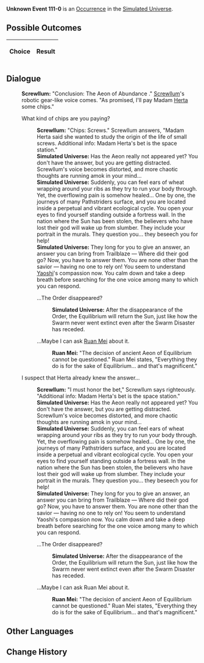 {{Simulated Universe Event Infobox
|title         = Unknown Event 111-0
|image         = undefined.png
|type          =
|domains_su    = 
|domains_ext   = 
|domains_swarm = 
|domains_gng   = 
|requirements  =
|prev          = 
|next          = 
|indexRewards  =
|characters    = Herta;Ruan Mei;Yaoshi;Screwllum
}}
'''Unknown Event 111-0''' is an [[Simulated Universe/Occurrence|Occurrence]] in the [[Simulated Universe]].

==Possible Outcomes==
{| class="article-table"
!Choice
!Result

|}

<!--
==Gameplay Notes==

-->
==Dialogue==
{{Dialogue Start}}
:'''Screwllum:''' "Conclusion: The Aeon of Abundance {{Color|Keyword|didn't exist during this time period}}." [[Screwllum]]'s robotic gear-like voice comes. "As promised, I'll pay Madam [[Herta]] some chips."
:{{DIcon|Arrow}} What kind of chips are you paying?
::'''Screwllum:''' "Chips: Screws." Screwllum answers, "Madam Herta said she wanted to study the origin of the life of small screws. Additional info: Madam Herta's bet is the space station."
::'''Simulated Universe:''' Has the Aeon really not appeared yet? You don't have the answer, but you are getting distracted. Screwllum's voice becomes distorted, and more chaotic thoughts are running amok in your mind...
::'''Simulated Universe:''' Suddenly, you can feel ears of wheat wrapping around your ribs as they try to run your body through. Yet, the overflowing pain is somehow healed... One by one, the journeys of many Pathstriders surface, and you are located inside a perpetual and vibrant ecological cycle. You open your eyes to find yourself standing outside a fortress wall. In the nation where the Sun has been stolen, the believers who have lost their god will wake up from slumber. They include your portrait in the murals. They question you... they beseech you for help!
::'''Simulated Universe:''' They long for you to give an answer, an answer you can bring from Trailblaze &mdash; Where did their god go? Now, you have to answer them. You are none other than the savior &mdash; having no one to rely on! You seem to understand [[Yaoshi]]'s compassion now. You calm down and take a deep breath before searching for the one voice among many to which you can respond.
::{{DIcon|Arrow}} ...The Order disappeared?
:::'''Simulated Universe:''' After the disappearance of the Order, the Equilibrium will return the Sun, just like how the Swarm never went extinct even after the Swarm Disaster has receded.
::{{DIcon|Arrow}} ...Maybe I can ask [[Ruan Mei]] about it.
:::'''Ruan Mei:''' "The decision of ancient Aeon of Equilibrium cannot be questioned." Ruan Mei states, "Everything they do is for the sake of Equilibrium... and that's magnificent."
:{{DIcon|Arrow}} I suspect that Herta already knew the answer...
::'''Screwllum:''' "I must honor the bet," Screwllum says righteously. "Additional info: Madam Herta's bet is the space station."
::'''Simulated Universe:''' Has the Aeon really not appeared yet? You don't have the answer, but you are getting distracted. Screwllum's voice becomes distorted, and more chaotic thoughts are running amok in your mind...
::'''Simulated Universe:''' Suddenly, you can feel ears of wheat wrapping around your ribs as they try to run your body through. Yet, the overflowing pain is somehow healed... One by one, the journeys of many Pathstriders surface, and you are located inside a perpetual and vibrant ecological cycle. You open your eyes to find yourself standing outside a fortress wall. In the nation where the Sun has been stolen, the believers who have lost their god will wake up from slumber. They include your portrait in the murals. They question you... they beseech you for help!
::'''Simulated Universe:''' They long for you to give an answer, an answer you can bring from Trailblaze &mdash; Where did their god go? Now, you have to answer them. You are none other than the savior &mdash; having no one to rely on! You seem to understand Yaoshi's compassion now. You calm down and take a deep breath before searching for the one voice among many to which you can respond.
::{{DIcon|Arrow}} ...The Order disappeared?
:::'''Simulated Universe:''' After the disappearance of the Order, the Equilibrium will return the Sun, just like how the Swarm never went extinct even after the Swarm Disaster has receded.
::{{DIcon|Arrow}} ...Maybe I can ask Ruan Mei about it.
:::'''Ruan Mei:''' "The decision of ancient Aeon of Equilibrium cannot be questioned." Ruan Mei states, "Everything they do is for the sake of Equilibrium... and that's magnificent."
{{Dialogue End}}

==Other Languages==
{{Other Languages
|en   = 
|zhs  = 
|zht  = 
|ja   = 
|ko   = 
|es   = 
|fr   = 
|ru   = 
|th   = 
|vi   = 
|de   = 
|id   = 
|pt   = 
}}

==Change History==
{{Change History|<!--unknown-->}}
